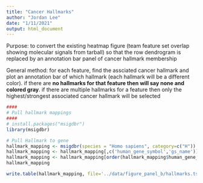 ```yaml
---
title: "Cancer Hallmarks"
author: "Jordan Lee"
date: "1/11/2021"
output: html_document
---
```


Purpose: to convert the existing heatmap figure (team feature set overlap showing molecular signals from tarball) so that the row dendrogram is replaced by an annotation bar panel of cancer hallmark membership

General method: for each feature, find the assciated cancer hallmark and plot an annotation bar of which hallmark (each hallmark will be a different color). if there are **no hallmarks for that feature then will say none and colored gray**. if there are multiple hallmarks for a feature then only the highest/strongest associated cancer hallmark will be selected

```r
####
# Pull hallmark mappings
####
# install.packages("msigdbr")
library(msigdbr)

# Pull Hallmark to gene
hallmark_mapping <- msigdbr(species = "Homo sapiens", category=c("H")) # grab Hallmarks for homosap
hallmark_mapping <- hallmark_mapping[,c('human_gene_symbol','gs_name')] # select
hallmark_mapping <- hallmark_mapping[order(hallmark_mapping$human_gene_symbol),] # sort
hallmark_mapping

write.table(hallmark_mapping, file='../data/figure_panel_b/hallmarks.tsv', quote=FALSE, sep='\t', row.names = FALSE)
```


